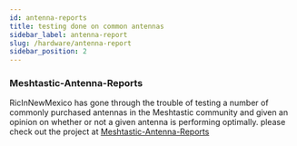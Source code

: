 ```yaml
---
id: antenna-reports
title: testing done on common antennas
sidebar_label: antenna-report
slug: /hardware/antenna-report
sidebar_position: 2
---
```




### Meshtastic-Antenna-Reports

RicInNewMexico has gone through the trouble of testing a number of commonly purchased antennas in the Meshtastic community and given an opinion on whether or not a given antenna is performing optimally. please check out the project at [Meshtastic-Antenna-Reports](https://github.com/RicInNewMexico/Meshtastic-Antenna-Reports)
